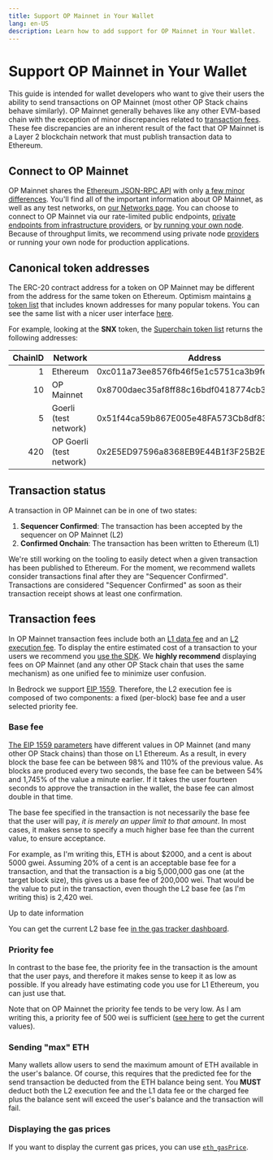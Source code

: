 ```yaml
---
title: Support OP Mainnet in Your Wallet
lang: en-US
description: Learn how to add support for OP Mainnet in Your Wallet.
---
```



# Support OP Mainnet in Your Wallet

This guide is intended for wallet developers who want to give their users the ability to send transactions on OP Mainnet (most other OP Stack chains behave similarly).
OP Mainnet generally behaves like any other EVM-based chain with the exception of minor discrepancies related to [transaction fees](#transaction-fees).
These fee discrepancies are an inherent result of the fact that OP Mainnet is a Layer 2 blockchain network that must publish transaction data to Ethereum.

## Connect to OP Mainnet

OP Mainnet shares the [Ethereum JSON-RPC API](https://eth.wiki/json-rpc/API) with only [a few minor differences](/builders/node-operators/json-rpc).
You'll find all of the important information about OP Mainnet, as well as any test networks, on [our Networks page](/chain/networks).
You can choose to connect to OP Mainnet via our rate-limited public endpoints, [private endpoints from infrastructure providers](/chain/networks), or [by running your own node](/builders/node-operators/tutorials/node-from-source).
Because of throughput limits, we recommend using private node [providers](/builders/tools/rpc-providers) or running your own node for production applications.

## Canonical token addresses

The ERC-20 contract address for a token on OP Mainnet may be different from the address for the same token on Ethereum.
Optimism maintains [a token list](https://static.optimism.io/optimism.tokenlist.json) that includes known addresses for many popular tokens.
You can see the same list with a nicer user interface [here](https://tokenlists.org/token-list?url=https://static.optimism.io/optimism.tokenlist.json).

For example, looking at the **SNX** token, the [Superchain token list](https://static.optimism.io/optimism.tokenlist.json) returns the following addresses:

| ChainID | Network | Address |
| -: | - | - |
| 1  | Ethereum    | 0xc011a73ee8576fb46f5e1c5751ca3b9fe0af2a6f |
| 10 | OP Mainnet    | 0x8700daec35af8ff88c16bdf0418774cb3d7599b4
| 5 | Goerli (test network) | 0x51f44ca59b867E005e48FA573Cb8df83FC7f7597
| 420 | OP Goerli (test network) | 0x2E5ED97596a8368EB9E44B1f3F25B2E813845303

## Transaction status

A transaction in OP Mainnet can be in one of two states:

1.  **Sequencer Confirmed**: The transaction has been accepted by the sequencer on OP Mainnet (L2)
2.  **Confirmed Onchain**: The transaction has been written to Ethereum (L1)

We're still working on the tooling to easily detect when a given transaction has been published to Ethereum.
For the moment, we recommend wallets consider transactions final after they are "Sequencer Confirmed".
Transactions are considered "Sequencer Confirmed" as soon as their transaction receipt shows at least one confirmation.

## Transaction fees

In OP Mainnet transaction fees include both an [L1 data fee](/stack/transaction-fees/overview#estimating-the-l1-data-fee) and an [L2 execution fee](/stack/transaction-fees/overview#the-l2-execution-fee).
To display the entire estimated cost of a transaction to your users we recommend you [use the SDK](/builders/tools/javascript/sdk-estimate-gas).
We **highly recommend** displaying fees on OP Mainnet (and any other OP Stack chain that uses the same mechanism) as one unified fee to minimize user confusion.

In Bedrock we support [EIP 1559](https://eips.ethereum.org/EIPS/eip-1559).
Therefore, the L2 execution fee is composed of two components: a fixed (per-block) base fee and a user selected priority fee.

### Base fee

[The EIP 1559 parameters](/stack/differences#pre--EIP--155-support) have different values in OP Mainnet (and many other OP Stack chains) than those on L1 Ethereum.
As a result, in every block the base fee can be between 98% and 110% of the previous value.
As blocks are produced every two seconds, the base fee can be between 54% and 1,745% of the value a minute earlier.
If it takes the user fourteen seconds to approve the transaction in the wallet, the base fee can almost double in that time.

The base fee specified in the transaction is not necessarily the base fee that the user will pay, *it is merely an upper limit to that amount*.
In most cases, it makes sense to specify a much higher base fee than the current value, to ensure acceptance.

For example, as I'm writing this, ETH is about $2000, and a cent is about 5000 gwei.
Assuming 20% of a cent is an acceptable base fee for a transaction, and that the transaction is a big 5,000,000 gas one (at the target block size), this gives us a base fee of 200,000 wei.
That would be the value to put in the transaction, even though the L2 base fee (as I'm writing this) is 2,420 wei.

<Callout>
  Up to date information

  You can get the current L2 base fee [in the gas tracker dashboard](https://optimism.io/gas-tracker).
</Callout>

### Priority fee

In contrast to the base fee, the priority fee in the transaction is the amount that the user pays, and therefore it makes sense to keep it as low as possible.
If you already have estimating code you use for L1 Ethereum, you can just use that.

Note that on OP Mainnet the priority fee tends to be very low.
As I am writing this, a priority fee of 500 wei is sufficient ([see here](https://optimism.io/gas-tracker) to get the current values).

### Sending "max" ETH

Many wallets allow users to send the maximum amount of ETH available in the user's balance.
Of course, this requires that the predicted fee for the send transaction be deducted from the ETH balance being sent.
You **MUST** deduct both the L2 execution fee and the L1 data fee or the charged fee plus the balance sent will exceed the user's balance and the transaction will fail.

### Displaying the gas prices

If you want to display the current gas prices, you can use [`eth_gasPrice`](https://ethereum.org/en/developers/docs/apis/json-rpc/#eth_gasprice).
